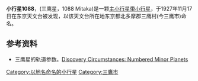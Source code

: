 {{Infobox planet
|width           = 25em
|background      = #FFFFC0 |
name=1088 Mitaka
| discoverer=[[及川奥郎|及川奥郎]]
| discovered=1927年11月17日
| named_after = 三鷹村(今[[三鷹市|三鷹市]])
| mp_category=
| alt_names=1927 WA
| epoch=[[儒略日|JD]] 2445600.5
| semimajor =
| aphelion= 2.633 [[天文单位|AU]]
| perihelion=1.7703633 AU
| period= 3.27 [[儒略年|a]]
| avg_speed=
| eccentricity=0.1958920
| inclination=7.6516724°
| arg_peri=319.0921623
| asc_node=54.1325075
| mean_anomaly=
| dimensions=70 km
| mass=
| density=
| surface_grav=
| escape_velocity=
| rotation=
| spectral_type=
| abs_magnitude=11.39
| albedo=0.15
| single_temperature=
 }}
'''小行星1088'''，(三鹰星，1088 Mitaka)是一颗[[主小行星带|主小行星带]][[小行星|小行星]]，于1927年11月17日在东京天文台被发现，以该天文台所在地东京都北多摩郡三鹰村(今三鹰市)命名。
==参考资料==
* 三鹰星的轨道参数。[http://cfa-www.harvard.edu/iau/lists/NumberedMPs.txt Discovery Circumstances: Numbered Minor Planets] {{Wayback|url=http://cfa-www.harvard.edu/iau/lists/NumberedMPs.txt |date=20080517010638 }}
{{Minor Planet Number|(1087)[[小行星1087|小行星1087]]|(1089)[[小行星1089|小行星1089]]}}
{{Beltasteroid-stub}}
[[Category:以地名命名的小行星|Category:以地名命名的小行星]]
[[Category:三鷹市|Category:三鷹市]]